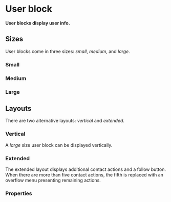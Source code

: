# User block <ReactStabilityFlag status="unstable" />

**User blocks display user info.**

## Sizes

User blocks come in three sizes: _small_, _medium_, and _large_.

### Small

<DemoBlock demo="size-s" withThemeSwitcher />

### Medium

<DemoBlock demo="size-m" withThemeSwitcher />

### Large

<DemoBlock demo="size-l" withThemeSwitcher />

## Layouts

There are two alternative layouts: _vertical_ and _extended_.

### Vertical

A _large_ size user block can be displayed vertically.

<DemoBlock demo="vertical" withThemeSwitcher />

### Extended

The extended layout displays additional contact actions and a follow button.
When there are more than five contact actions, the fifth is replaced with an overflow menu presenting remaining actions.

<DemoBlock demo="extended" withThemeSwitcher />

### Properties

<PropTable component="UserBlock" />
